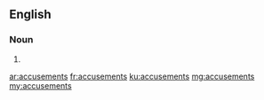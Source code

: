 ==English==

===Noun===
{{head|en|noun plural form}}

# {{plural of|accusement|lang=en}}

[[ar:accusements]]
[[fr:accusements]]
[[ku:accusements]]
[[mg:accusements]]
[[my:accusements]]